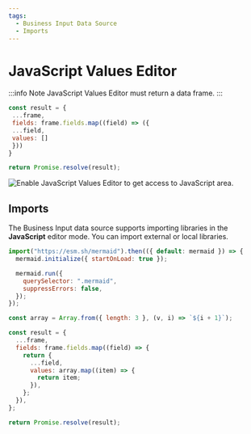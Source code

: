 ```yaml
---
tags:
  - Business Input Data Source
  - Imports
---
```



# JavaScript Values Editor

:::info Note
JavaScript Values Editor must return a data frame.
:::

```js
const result = {
 ...frame,
 fields: frame.fields.map((field) => ({
 ...field,
 values: []
 }))
}

return Promise.resolve(result);
```
<Image
  title="Enable JavaScript Values Editor to get access to JavaScript area."
  src="/img/plugins/volkovlabs-static-datasource/import-js.png"
/>

## Imports

The Business Input data source supports importing libraries in the **JavaScript** editor mode.
You can import external or local libraries.

```js
import("https://esm.sh/mermaid").then(({ default: mermaid }) => {
  mermaid.initialize({ startOnLoad: true });

  mermaid.run({
    querySelector: ".mermaid",
    suppressErrors: false,
  });
});

const array = Array.from({ length: 3 }, (v, i) => `${i + 1}`);

const result = {
  ...frame,
  fields: frame.fields.map((field) => {
    return {
      ...field,
      values: array.map((item) => {
        return item;
      }),
    };
  }),
};

return Promise.resolve(result);
```
